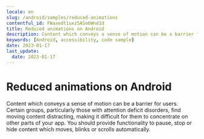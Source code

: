 ```yaml
---
locale: en
slug: /android/samples/reduced-animations
contentful_id: FWaxedt1uxz5ASo6Wnd1d
title: Reduced animations on Android
description: Content which conveys a sense of motion can be a barrier for users.
keywords: [Android, accessibility, code sample]
date: 2023-01-17
last_update:
  date: 2023-01-17
---
```


# Reduced animations on Android

Content which conveys a sense of motion can be a barrier for users. Certain groups, particularly those with attention deficit disorders, find moving content distracting, making it difficult for them to concentrate on other parts of your app. You should provide functionality to pause, stop or hide content which moves, blinks or scrolls automatically.

<CodeSample id="screen-animations" platform="android" locale="en"/>
